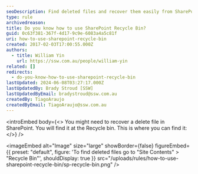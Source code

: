 ```yaml
---
seoDescription: Find deleted files and recover them easily from SharePoint's Recycle Bin, a crucial step in maintaining data integrity.
type: rule
archivedreason:
title: Do you know how to use SharePoint Recycle Bin?
guid: 0c63f381-367f-4d17-9c9e-6083a4a5c81f
uri: how-to-use-sharepoint-recycle-bin
created: 2017-02-03T17:00:55.000Z
authors:
  - title: William Yin
    url: https://ssw.com.au/people/william-yin
related: []
redirects:
  - do-you-know-how-to-use-sharepoint-recycle-bin
lastUpdated: 2024-06-08T03:27:17.000Z
lastUpdatedBy: Brady Stroud [SSW]
lastUpdatedByEmail: bradystroud@ssw.com.au
createdBy: TiagoAraujo
createdByEmail: TiagoAraujo@ssw.com.au
---
```


<introEmbed
  body={<>
You might need to recover a delete file in SharePoint. You will find it at the Recycle bin. This is where you can find it:
  </>}
/>

<imageEmbed
  alt="Image"
  size="large"
  showBorder={false}
  figureEmbed={{
    preset: "default",
    figure: 'To find deleted files go to "Site Contents" > "Recycle Bin"',
    shouldDisplay: true
  }}
  src="/uploads/rules/how-to-use-sharepoint-recycle-bin/sp-recycle-bin.png"
/>
